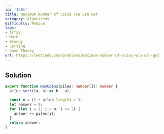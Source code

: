 ```yaml
---
id: '1561'
title: Maximum Number of Coins You Can Get
category: Algorithms
difficulty: Medium
tags:
- Array
- Math
- Greedy
- Sorting
- Game Theory
url: https://leetcode.com/problems/maximum-number-of-coins-you-can-get
---
```


## Solution

```typescript filename="solution.ts" copy
export function maxCoins(piles: number[]): number {
  piles.sort((a, b) => b - a);

  const n = (2 * piles.length) / 3;
  let answer = 0;
  for (let i = 1; i < n; i += 2) {
    answer += piles[i];
  }
  return answer;
}
```


